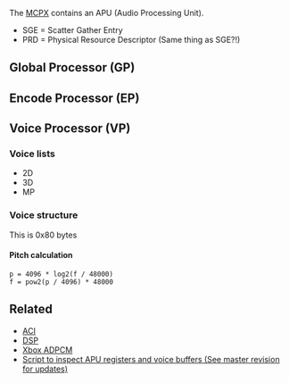 The [[MCPX]] contains an APU (Audio Processing Unit).


* SGE = Scatter Gather Entry
* PRD = Physical Resource Descriptor (Same thing as SGE?!)

== Global Processor (GP) ==
== Encode Processor (EP) ==
== Voice Processor (VP) ==

=== Voice lists ===

* 2D
* 3D
* MP

=== Voice structure ===

This is 0x80 bytes

==== Pitch calculation ====

<pre>
p = 4096 * log2(f / 48000)
f = pow2(p / 4096) * 48000
</pre>

== Related ==

* [[ACI]]
* [[DSP]]
* [[Xbox ADPCM]]
* [https://github.com/JayFoxRox/xbox-tools/blob/5e114f24e4a83bd626f31674e024f439f3709d19/python-scripts/dsp.py Script to inspect APU registers and voice buffers (See master revision for updates)]